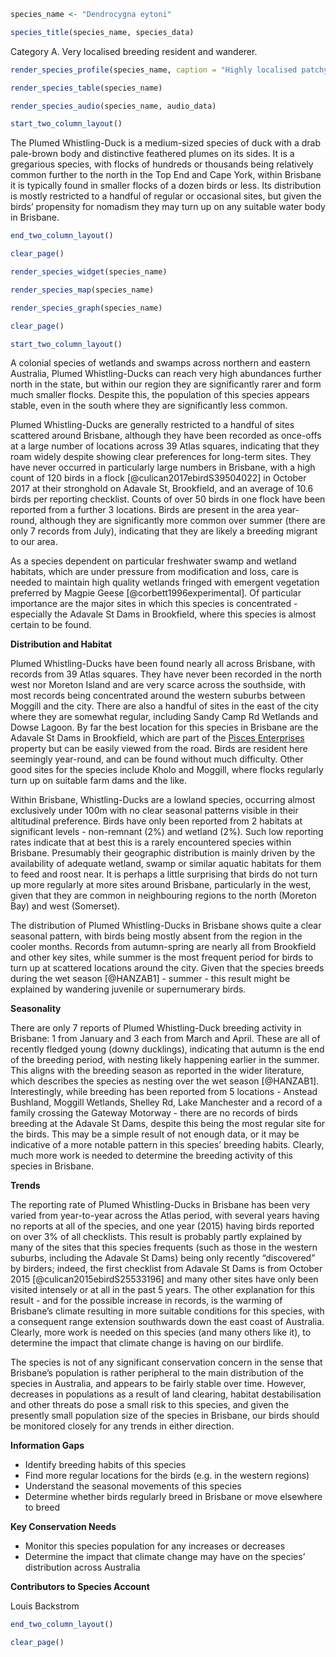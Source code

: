 ```r
species_name <- "Dendrocygna eytoni"
```

```r
species_title(species_name, species_data)
```

Category A. Very localised breeding resident and wanderer.

```r
render_species_profile(species_name, caption = "Highly localised patchy breeding resident and likely migrant to wetlands and swamps in Brisbane. More records in summer and very few in winter, but birds are likely in the area all year-round. Not of conservation concern, but the small size of Brisbane's population means this species is at greater risk of population disturbance.")
```

```r
render_species_table(species_name)
```

```r
render_species_audio(species_name, audio_data)
```

```r
start_two_column_layout()
```

The Plumed Whistling-Duck is a medium-sized species of duck with a drab pale-brown body and distinctive feathered plumes on its sides. It is a gregarious species, with flocks of hundreds or thousands being relatively common further to the north in the Top End and Cape York, within Brisbane it is typically found in smaller flocks of a dozen birds or less. Its distribution is mostly restricted to a handful of regular or occasional sites, but given the birds' propensity for nomadism they may turn up on any suitable water body in Brisbane.

```r
end_two_column_layout()
```

```r
clear_page()
```

```r
render_species_widget(species_name)
```

```r
render_species_map(species_name)
```

```r
render_species_graph(species_name)
```

```r
clear_page()
```

```r
start_two_column_layout()
```

A colonial species of wetlands and swamps across northern and eastern Australia, Plumed Whistling-Ducks can reach very high abundances further north in the state, but within our region they are significantly rarer and form much smaller flocks. Despite this, the population of this species appears stable, even in the south where they are significantly less common.

Plumed Whistling-Ducks are generally restricted to a handful of sites scattered around Brisbane, although they have been recorded as once-offs at a large number of locations across 39 Atlas squares, indicating that they roam widely despite showing clear preferences for long-term sites. They have never occurred in particularly large numbers in Brisbane, with a high count of 120 birds in a flock [@culican2017ebirdS39504022] in October 2017 at their stronghold on Adavale St, Brookfield, and an average of 10.6 birds per reporting checklist. Counts of over 50 birds in one flock have been reported from a further 3 locations. Birds are present in the area year-round, although they are significantly more common over summer (there are only 7 records from July), indicating that they are likely a breeding migrant to our area.

As a species dependent on particular freshwater swamp and wetland habitats, which are under pressure from modification and loss, care is needed to maintain high quality wetlands fringed with emergent vegetation preferred by Magpie Geese [@corbett1996experimental]. Of particular importance are the major sites in which this species is concentrated - especially the Adavale St Dams in Brookfield, where this species is almost certain to be found.

**Distribution and Habitat**

Plumed Whistling-Ducks have been found nearly all across Brisbane, with records from 39 Atlas squares. They have never been recorded in the north west nor Moreton Island and are very scarce across the southside, with most records being concentrated around the western suburbs between Moggill and the city. There are also a handful of sites in the east of the city where they are somewhat regular, including Sandy Camp Rd Wetlands and Dowse Lagoon. By far the best location for this species in Brisbane are the Adavale St Dams in Brookfield, which are part of the [Pisces Enterprises](https://www.piscesenterprises.com/) property but can be easily viewed from the road. Birds are resident here seemingly year-round, and can be found without much difficulty. Other good sites for the species include Kholo and Moggill, where flocks regularly turn up on suitable farm dams and the like.

Within Brisbane, Whistling-Ducks are a lowland species, occurring almost exclusively under 100m with no clear seasonal patterns visible in their altitudinal preference. Birds have only been reported from 2 habitats at significant levels - non-remnant (2%) and wetland (2%). Such low reporting rates indicate that at best this is a rarely encountered species within Brisbane. Presumably their geographic distribution is mainly driven by the availability of adequate wetland, swamp or similar aquatic habitats for them to feed and roost near. It is perhaps a little surprising that birds do not turn up more regularly at more sites around Brisbane, particularly in the west, given that they are common in neighbouring regions to the north (Moreton Bay) and west (Somerset).

The distribution of Plumed Whistling-Ducks in Brisbane shows quite a clear seasonal pattern, with birds being mostly absent from the region in the cooler months. Records from autumn-spring are nearly all from Brookfield and other key sites, while summer is the most frequent period for birds to turn up at scattered locations around the city. Given that the species breeds during the wet season [@HANZAB1] - summer - this result might be explained by wandering juvenile or supernumerary birds.

**Seasonality**

There are only 7 reports of Plumed Whistling-Duck breeding activity in Brisbane: 1 from January and 3 each from March and April. These are all of recently fledged young (downy ducklings), indicating that autumn is the end of the breeding period, with nesting likely happening earlier in the summer. This aligns with the breeding season as reported in the wider literature, which describes the species as nesting over the wet season [@HANZAB1]. Interestingly, while breeding has been reported from 5 locations - Anstead Bushland, Moggill Wetlands, Shelley Rd, Lake Manchester and a record of a family crossing the Gateway Motorway - there are no records of birds breeding at the Adavale St Dams, despite this being the most regular site for the birds. This may be a simple result of not enough data, or it may be indicative of a more notable pattern in this species' breeding habits. Clearly, much more work is needed to determine the breeding activity of this species in Brisbane.

**Trends**

The reporting rate of Plumed Whistling-Ducks in Brisbane has been very varied from year-to-year across the Atlas period, with several years having no reports at all of the species, and one year (2015) having birds reported on over 3% of all checklists. This result is probably partly explained by many of the sites that this species frequents (such as those in the western suburbs, including the Adavale St Dams) being only recently "discovered" by birders; indeed, the first checklist from Adavale St Dams is from October 2015 [@culican2015ebirdS25533196] and many other sites have only been visited intensely or at all in the past 5 years. The other explanation for this result - and for the possible increase in records, is the warming of Brisbane's climate resulting in more suitable conditions for this species, with a consequent range extension southwards down the east coast of Australia. Clearly, more work is needed on this species (and many others like it), to determine the impact that climate change is having on our birdlife.

The species is not of any significant conservation concern in the sense that Brisbane’s population is rather peripheral to the main distribution of the species in Australia, and appears to be fairly stable over time. However, decreases in populations as a result of land clearing, habitat destabilisation and other threats do pose a small risk to this species, and given the presently small population size of the species in Brisbane, our birds should be monitored closely for any trends in either direction.

**Information Gaps**

- Identify breeding habits of this species
- Find more regular locations for the birds (e.g. in the western regions)
- Understand the seasonal movements of this species
- Determine whether birds regularly breed in Brisbane or move elsewhere to breed

**Key Conservation Needs**

- Monitor this species population for any increases or decreases
- Determine the impact that climate change may have on the species' distribution across Australia

**Contributors to Species Account**

Louis Backstrom

```r
end_two_column_layout()
```

```r
clear_page()
```
